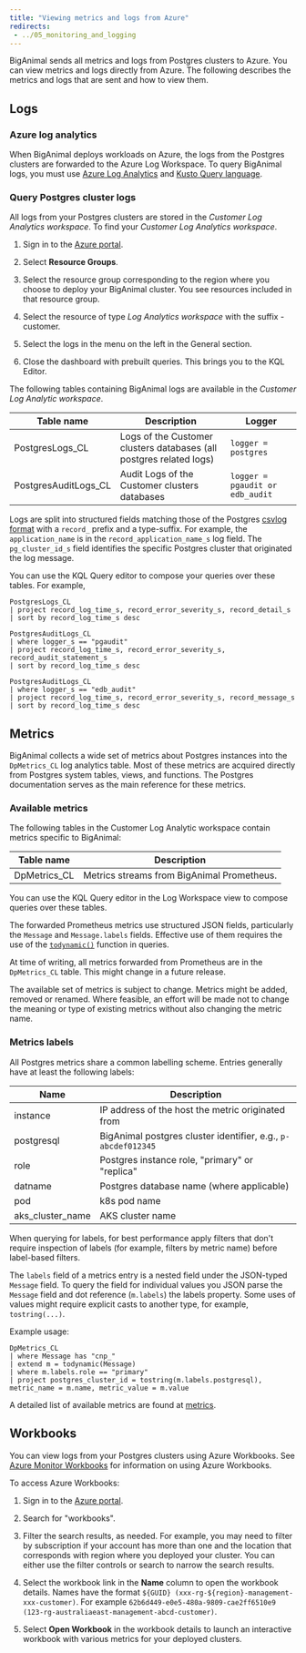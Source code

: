 ```yaml
---
title: "Viewing metrics and logs from Azure"
redirects:
 - ../05_monitoring_and_logging
---
```


BigAnimal sends all metrics and logs from Postgres clusters to Azure. You can view metrics and logs directly from Azure. The following describes the metrics and logs that are sent and how to view them.

## Logs

### Azure log analytics

When BigAnimal deploys workloads on Azure, the logs from the Postgres clusters are forwarded to the Azure Log Workspace.
To query BigAnimal logs, you must use [Azure Log Analytics](https://docs.microsoft.com/en-us/azure/azure-monitor/logs/log-analytics-overview) and [Kusto Query language](https://azure-training.com/azure-data-science/the-kusto-query-language/).

### Query Postgres cluster logs

All logs from your Postgres clusters are stored in the *Customer Log Analytics workspace*. To find your *Customer Log Analytics workspace*.

1.  Sign in to the [Azure portal](https://portal.azure.com).

2.  Select **Resource Groups**.

3.  Select the resource group corresponding to the region where you choose to deploy your BigAnimal cluster. You see resources included in that resource group.

4.  Select the resource of type *Log Analytics workspace* with the suffix -customer.

5.  Select the logs in the menu on the left in the General section.

6.  Close the dashboard with prebuilt queries. This brings you to the KQL Editor.

The following tables containing BigAnimal logs are available in the *Customer Log Analytic workspace*.

| Table name           | Description                                                         | Logger                          |
| -------------------- | ------------------------------------------------------------------- | ------------------------------- |
| PostgresLogs_CL      | Logs of the Customer clusters databases (all postgres related logs) | `logger = postgres`             |
| PostgresAuditLogs_CL | Audit Logs of the Customer clusters databases                       | `logger = pgaudit or edb_audit` |

Logs are split into structured fields matching those of the Postgres
[csvlog format](https://www.postgresql.org/docs/current/runtime-config-logging.html#RUNTIME-CONFIG-LOGGING-CSVLOG)
with a `record_` prefix and a type-suffix. For example, the `application_name`
is in the `record_application_name_s` log field. The `pg_cluster_id_s` field identifies the specific Postgres cluster
that originated the log message.

You can use the KQL Query editor to compose your queries over these tables. For example,

```
PostgresLogs_CL
| project record_log_time_s, record_error_severity_s, record_detail_s
| sort by record_log_time_s desc

PostgresAuditLogs_CL
| where logger_s == "pgaudit"
| project record_log_time_s, record_error_severity_s, record_audit_statement_s
| sort by record_log_time_s desc

PostgresAuditLogs_CL
| where logger_s == "edb_audit"
| project record_log_time_s, record_error_severity_s, record_message_s
| sort by record_log_time_s desc
```

## Metrics

BigAnimal collects a wide set of metrics about Postgres instances into the
`DpMetrics_CL` log analytics table. Most of these metrics are acquired
directly from Postgres system tables, views, and functions. The Postgres
documentation serves as the main reference for these metrics.

### Available metrics

The following tables in the Customer Log Analytic workspace contain metrics
specific to BigAnimal:

| Table name           | Description                                                                                                     |
| -------------------- | --------------------------------------------------------------------------------------------------------------- |
| DpMetrics_CL         | Metrics streams from BigAnimal Prometheus.                                                                      |

You can use the KQL Query editor in the Log Workspace view to compose queries
over these tables.

The forwarded Prometheus metrics use structured JSON fields, particularly the `Message` and `Message.labels` fields.
Effective use of them requires the use of the
[`todynamic()`](https://docs.microsoft.com/en-us/azure/data-explorer/kusto/query/parsejsonfunction)
function in queries.

At time of writing, all metrics forwarded from Prometheus are in the
`DpMetrics_CL` table. This might change in a future release.

The available set of metrics is subject to change. Metrics might be added,
removed or renamed. Where feasible, an effort will be made not to change the
meaning or type of existing metrics without also changing the metric name.

### Metrics labels

All Postgres metrics share a common labelling scheme. Entries generally
have at least the following labels:

| Name                         | Description                                                   |
| ---------------------------- | ------------------------------------------------------------- |
| instance                     | IP address of the host the metric originated from             |
| postgresql                   | BigAnimal postgres cluster identifier, e.g., `p-abcdef012345` |
| role                         | Postgres instance role, "primary" or "replica"                |
| datname                      | Postgres database name (where applicable)                     |
| pod                          | k8s pod name                                                  |
| aks_cluster_name             | AKS cluster name                                              |

When querying for labels, for best performance apply filters that don't
require inspection of labels (for example, filters by metric name) before label-based filters.

The `labels` field of a metrics entry is a nested field under the JSON-typed `Message` field.
To query the field for individual values you JSON parse the `Message` field and dot
reference (`m.labels`) the labels property. Some uses of values might require explicit casts
to another type, for example, `tostring(...)`.

Example usage:

```
DpMetrics_CL
| where Message has "cnp_"
| extend m = todynamic(Message)
| where m.labels.role == "primary"
| project postgres_cluster_id = tostring(m.labels.postgresql), metric_name = m.name, metric_value = m.value
```

A detailed list of available metrics are found at [metrics](../metrics).

## Workbooks

You can view logs from your Postgres clusters using Azure Workbooks. See [Azure Monitor Workbooks](https://docs.microsoft.com/en-us/azure/azure-monitor/visualize/workbooks-overview) for information on using Azure Workbooks.

To access Azure Workbooks:

1.  Sign in to the [Azure portal](https://portal.azure.com).

2.  Search for "workbooks".

3.  Filter the search results, as needed. For example, you may need to filter by subscription if your account has more than one and the location that corresponds with region where you deployed your cluster. You can either use the filter controls or search to narrow the search results.

4.  Select the workbook link in the **Name** column to open the workbook details. Names have the format `${GUID} (xxx-rg-${region}-management-xxx-customer)`. For example `62b6d449-e0e5-480a-9809-cae2ff6510e9 (123-rg-australiaeast-management-abcd-customer)`.

5.  Select **Open Workbook** in the workbook details to launch an interactive workbook with various metrics for your deployed clusters.
